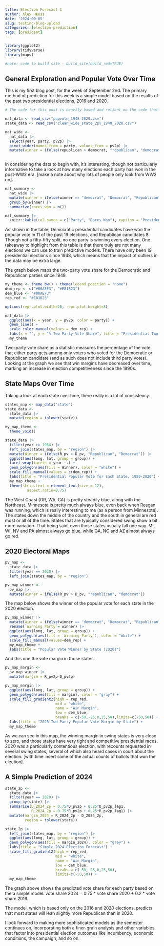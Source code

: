 ```yaml
---
title: Election Forecast 1
author: Alex Heuss
date: '2024-09-05'
slug: testing-blog-upload
categories: [election-prediction]
tags: [president]
---
```

```r
library(ggplot2)
library(tidyverse)
library(maps)

#note: code to build site - build_site(build_rmd=TRUE)
```

## General Exploration and Popular Vote Over Time

This is my first blog post, for the week of September 2nd. The primary method of prediction for this week is a simple model based on the results of the past two presidential elections, 2016 and 2020. 

```r
# The code for this post is heavily based and reliant on the code that was introduced in section this week. 

nat_data <- read_csv("popvote_1948-2020.csv")
state_data <- read_csv("clean_wide_state_2pv_1948_2020.csv")

```

```r
nat_wide <- 
  nat_data |> 
  select(year, party, pv2p) |>
  pivot_wider(names_from = party, values_from = pv2p) |>
  mutate(winner = ifelse(republican > democrat, "republican", "democrat"))
  
```

In considering the data to begin with, it's interesting, though not particularly informative to take a look at how many elections each party has won in the post-WW2 era. [make a note about why lots of people only look from WW2 on]. 

```r
nat_summary <- 
  nat_wide |> 
  mutate(winner = ifelse(winner == "democrat", "Democrat", "Republican")) |>
  group_by(winner) |>
  summarize(races_won = n())

nat_summary |>
  knitr::kable(col.names = c("Party", "Races Won"), caption = "Presidential races won by each party since 1948")
```

As shown in the table, Democratic presidential candidates have won the popular vote in 11 of the past 19 elections, and Republican candidates 8. Though not a fifty-fifty split, no one party is winning every election. One takeaway to highlight from this table is that there truly are not many elections we can use to train predictive models. There have only been 19 presidential elections since 1948, which means that the impact of outliers in the data may be extra large. 

The graph below maps the two-party vote share for the Democratic and Republican parties since 1948. 

```r

my_theme <- theme_bw() + theme(legend.position = "none")
dem_rep <- c("#00AEF3", "#E81B23")
dem_blue <- "#00AEF3"
rep_red <- "#E81B23"

options(repr.plot.width=20, repr.plot.height=8)

nat_data |>
  ggplot(aes(x = year, y = pv2p, color = party)) +
  geom_line() +
  scale_color_manual(values = dem_rep) + 
  labs(x = "", y = "% Two Party Vote Share", title = "Presidential Two Party Vote Share") + 
  my_theme

```

Two-party vote share as a statistic measures the percentage of the vote that either party gets among only voters who voted for the Democratic or Republican candidate (and as such does not include third party votes). Looking at the graph we see that win margins have decreased over time, marking an increase in election competitiveness since the 1990s. 

## State Maps Over Time

Taking a look at each state over time, there really is a lot of consistency. 

```r
states_map <- map_data("state")
state_data <- 
  state_data |>
  mutate(region = tolower(state))

my_map_theme <- 
  theme_void()

state_data |>
  filter(year >= 1984) |>
  left_join(states_map, by = "region") |>
  mutate(Winner = ifelse(R_pv > D_pv, "Republican", "Democrat")) |>
  ggplot(aes(long, lat, group = group)) +
  facet_wrap(facets = year ~.) +
  geom_polygon(aes(fill = Winner), color = "white") +
  scale_fill_manual(values = c(dem_rep)) +
  labs(title = "Presidential Popular Vote for Each State, 1980-2020") +
  my_map_theme +
  theme(strip.text = element_text(size = 12),
          aspect.ratio=0.75)

```

The West Coast (OR, WA, CA) is pretty steadily blue, along with the Northeast. Minnesota is pretty much always blue, even back when Reagan was running, which is really interesting to me (as a person from Minnesota). The states down the middle of the country and the south in general are red most or all of the time. States that are typically considered swing show a bit more variation. That being said, even those states usually fall one way. MI, WI, NV and PA almost always go blue, while GA, NC and AZ almost always go red. 

## 2020 Electoral Maps

```r
pv_map <- 
  state_data |>
  filter(year == 2020) |>
  left_join(states_map, by = "region")

pv_map_winner <- 
  pv_map |>
  mutate(winner = ifelse(R_pv > D_pv, "republican", "democrat"))

```

The map below shows the winner of the popular vote for each state in the 2020 election. 

```r
pv_map_winner |>  
  mutate(winner = ifelse(winner == "democrat", "Democrat", "Republican")) |>
  rename(`Winning Party`= winner) |>
  ggplot(aes(long, lat, group = group)) +
  geom_polygon(aes(fill = `Winning Party`), color = "white") +
  scale_fill_manual(values=dem_rep) +
  my_map_theme +
  labs(title = "Popular Vote Winner by State (2020)")
```
And this one the vote margin in those states. 

```r
pv_map_margin <- 
  pv_map_winner |>
  mutate(margin = R_pv2p-D_pv2p)

pv_map_margin |>
  ggplot(aes(long, lat, group = group)) +
  geom_polygon(aes(fill = margin), color = "gray") +
  scale_fill_gradient2(high = rep_red,
                       mid = "white",
                       name = "Win Margin",
                       low = dem_blue,
                       breaks = c(-50,-25,0,25,50),limits=c(-50,50)) +
  labs(title = "2020 Two-Party Popular Vote Margin by State") +
  my_map_theme 

```
As we can see in this map, the winning margin in swing states is very close to zero, and those states have very tight and competitive presidential races. 2020 was a particularly contentious election, with recounts requested in several swing states, several of which also heard cases in court about the election. [with time insert some of the actual counts of ballots that won the election]. 

## A Simple Prediction of 2024

```r
state_2p <- 
  state_data |> 
  filter(year == 2020) |>
  group_by(state) |> 
  summarise(D_2024_2p = 0.75*D_pv2p + 0.25*D_pv2p_lag1,
            R_2024_2p = 0.75*R_pv2p + 0.25*R_pv2p_lag1) |>
  mutate(margin_2024 = R_2024_2p - D_2024_2p,
         region = tolower(state))

state_2p |>
  left_join(states_map, by = "region") |>
  ggplot(aes(long, lat, group = group)) +
  geom_polygon(aes(fill = margin_2024), color = "grey") +
  labs(title = "Simple 2024 Election Forecast") + 
  scale_fill_gradient2(high = rep_red, 
                       mid = "white",
                       name = "Win Margin",
                       low = dem_blue, 
                       breaks = c(-50,-25,0,25,50), 
                       limits=c(-50,50)) + 
  my_map_theme


```

The graph above shows the predicted vote share for each party based on the a simple model: vote share 2024 = 0.75 * vote share 2020 + 0.2 * vote share 2016. 

The model, which is based only on the 2016 and 2020 elections, predicts that most states will lean slightly more Republican than in 2020. 

I look forward to making more sophisticated models as the semester continues on, incorporating both a finer-grain analysis and other variables that factor into presidential election outcomes like incumbency, economic conditions, the campaign, and so on. 








